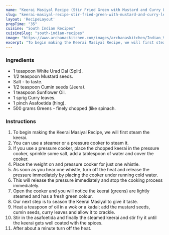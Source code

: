 ---
name: "Keerai Masiyal Recipe (Stir Fried Green with Mustard and Curry Leaves)"
slug: "keerai-masiyal-recipe-stir-fried-green-with-mustard-and-curry-leaves"
layout: 'RecipeLayout'
prepTime: "35"
cuisine: "South Indian Recipes"
cuisineSlug: "south-indian-recipes"
image: "https://www.archanaskitchen.com/images/archanaskitchen/Indian_Vegetables_Dry/Keerai_Masiyal_Recipe_Arai_Keerai_Masiyal_South_Indian_Recipe-1.jpg"
excerpt: "To begin making the Keerai Masiyal Recipe, we will first steam the keerai"
---

### Ingredients

- 1 teaspoon White Urad Dal (Split).
- 1/2 teaspoon Mustard seeds.
- Salt - to taste.
- 1/2 teaspoon Cumin seeds (Jeera).
- 1 teaspoon Sunflower Oil.
- 1 sprig Curry leaves.
- 1 pinch Asafoetida (hing).
- 500 grams Greens - finely chopped (like spinach.

### Instructions

1. To begin making the Keerai Masiyal Recipe, we will first steam the keerai.
1. You can use a steamer or a pressure cooker to steam it.
1. If you use a pressure cooker, place the chopped keerai in the pressure cooker, sprinkle some salt, add a tablespoon of water and cover the cooker.
1. Place the weight on and pressure cooker for just one whistle.
1. As soon as you hear one whistle, turn off the heat and release the pressure immediately by placing the cooker under running cold water.
1. This will release the pressure immediately and stop the cooking process immediately.
1. Open the cooker and you will notice the keerai (greens) are lightly steamed and has a fresh green colour.
1. Our next step is to season the Keerai Masiyal to give it taste.
1. Heat a teaspoon of oil in a wok or a kadai; add the mustard seeds, cumin seeds, curry leaves and allow it to crackle.
1. Stir in the asafoetida and finally the steamed keerai and stir fry it until the keerai gets well coated with the spices.
1. After about a minute turn off the heat.
